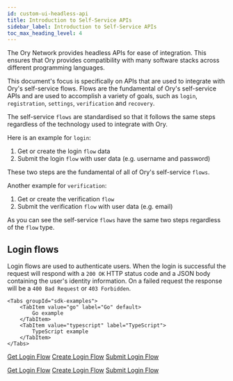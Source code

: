 ```yaml
---
id: custom-ui-headless-api
title: Introduction to Self-Service APIs
sidebar_label: Introduction to Self-Service APIs
toc_max_heading_level: 4
---
```



The Ory Network provides headless APIs for ease of integration. This ensures that Ory provides compatibility with many software
stacks across different programming languages.

This document's focus is specifically on APIs that are used to integrate with Ory's self-service flows. Flows are the fundamental
of Ory's self-service APIs and are used to accomplish a variety of goals, such as `login`, `registration`, `settings`,
`verification` and `recovery`.

The self-service `flows` are standardised so that it follows the same steps regardless of the technology used to integrate with
Ory.

Here is an example for `login`:

1. Get or create the login `flow` data
2. Submit the login `flow` with user data (e.g. username and password)

These two steps are the fundamental of all of Ory's self-service `flows`.

Another example for `verification`:

1. Get or create the verification `flow`
2. Submit the verification `flow` with user data (e.g. email)

As you can see the self-service `flows` have the same two steps regardless of the `flow` type.

## Login flows

Login flows are used to authenticate users. When the login is successful the request will respond with a `200 OK` HTTP status code
and a JSON body containing the user's identity information. On a failed request the response will be a `400 Bad Request` or
`403 Forbidden`.

```mdx-code-block
<Tabs groupId="sdk-examples">
    <TabItem value="go" label="Go" default>
        Go example
    </TabItem>
    <TabItem value="typescript" label="TypeScript">
        TypeScript example
    </TabItem>
</Tabs>
```

[Get Login Flow](../reference/api#tag/frontend/operation/getLoginFlow)
[Create Login Flow](../reference/api#tag/frontend/operation/createBrowserLoginFlow)
[Submit Login Flow](../reference/api#tag/frontend/operation/updateLoginFlow)

[Get Login Flow](../reference/api#tag/frontend/operation/getLoginFlow)
[Create Login Flow](../reference/api#tag/frontend/operation/createNativeLoginFlow)
[Submit Login Flow](../reference/api#tag/frontend/operation/updateLoginFlow)

